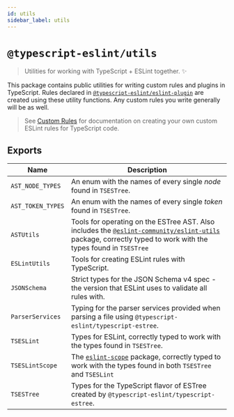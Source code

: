 ```yaml
---
id: utils
sidebar_label: utils
---
```


# `@typescript-eslint/utils`

> Utilities for working with TypeScript + ESLint together. ✨

This package contains public utilities for writing custom rules and plugins in TypeScript.
Rules declared in [`@typescript-eslint/eslint-plugin`](./ESLint_Plugin.mdx) are created using these utility functions.
Any custom rules you write generally will be as well.

> See [Custom Rules](../developers/Custom_Rules.mdx) for documentation on creating your own custom ESLint rules for TypeScript code.

## Exports

| Name              | Description                                                                                                                                                                                                                   |
| ----------------- | ----------------------------------------------------------------------------------------------------------------------------------------------------------------------------------------------------------------------------- |
| `AST_NODE_TYPES`  | An enum with the names of every single _node_ found in `TSESTree`.                                                                                                                                                            |
| `AST_TOKEN_TYPES` | An enum with the names of every single _token_ found in `TSESTree`.                                                                                                                                                           |
| `ASTUtils`        | Tools for operating on the ESTree AST. Also includes the [`@eslint-community/eslint-utils`](https://www.npmjs.com/package/@eslint-community/eslint-utils) package, correctly typed to work with the types found in `TSESTree` |
| `ESLintUtils`     | Tools for creating ESLint rules with TypeScript.                                                                                                                                                                              |
| `JSONSchema`      | Strict types for the JSON Schema v4 spec - the version that ESLint uses to validate all rules with.                                                                                                                           |
| `ParserServices`  | Typing for the parser services provided when parsing a file using `@typescript-eslint/typescript-estree`.                                                                                                                     |
| `TSESLint`        | Types for ESLint, correctly typed to work with the types found in `TSESTree`.                                                                                                                                                 |
| `TSESLintScope`   | The [`eslint-scope`](https://www.npmjs.com/package/eslint-scope) package, correctly typed to work with the types found in both `TSESTree` and `TSESLint`                                                                      |
| `TSESTree`        | Types for the TypeScript flavor of ESTree created by `@typescript-eslint/typescript-estree`.                                                                                                                                  |
